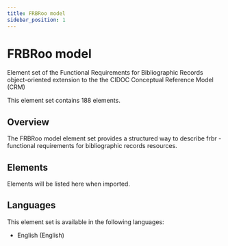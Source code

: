 ```yaml
---
title: FRBRoo model
sidebar_position: 1
---
```


# FRBRoo model

Element set of the Functional Requirements for Bibliographic Records object-oriented extension to the the CIDOC Conceptual Reference Model (CRM)

This element set contains 188 elements.

## Overview

The FRBRoo model element set provides a structured way to describe frbr - functional requirements for bibliographic records resources.

## Elements

Elements will be listed here when imported.

## Languages

This element set is available in the following languages:
- English (English)
